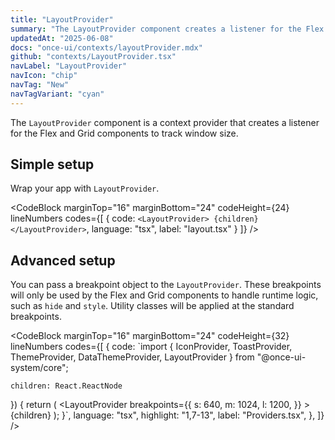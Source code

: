 ```yaml
---
title: "LayoutProvider"
summary: "The LayoutProvider component creates a listener for the Flex and Grid components to track window size."
updatedAt: "2025-06-08"
docs: "once-ui/contexts/layoutProvider.mdx"
github: "contexts/LayoutProvider.tsx"
navLabel: "LayoutProvider"
navIcon: "chip"
navTag: "New"
navTagVariant: "cyan"
---
```


The `LayoutProvider` component is a context provider that creates a listener for the Flex and Grid components to track window size.

## Simple setup

Wrap your app with `LayoutProvider`.

<CodeBlock
  marginTop="16"
  marginBottom="24"
  codeHeight={24}
  lineNumbers
  codes={[
    {
      code:
`<LayoutProvider>
    {children}
</LayoutProvider>`,
      language: "tsx",
      label: "layout.tsx"
    }
  ]}
/>

## Advanced setup

You can pass a breakpoint object to the `LayoutProvider`. These breakpoints will only be used by the Flex and Grid components to handle runtime logic, such as `hide` and `style`. Utility classes will be applied at the standard breakpoints.

<CodeBlock
  marginTop="16"
  marginBottom="24"
  codeHeight={32}
  lineNumbers
  codes={[
    {
      code:
`import { IconProvider, ToastProvider, ThemeProvider, DataThemeProvider, LayoutProvider } from "@once-ui-system/core";

    children: React.ReactNode
}) {
    return (
      <LayoutProvider
        breakpoints={{
          s: 640,
          m: 1024,
          l: 1200,
        }}
      >
        <ThemeProvider>
          <DataThemeProvider>
            <ToastProvider>
              <IconProvider>
                {children}
              </IconProvider>
            </ToastProvider>
          </DataThemeProvider>
        </ThemeProvider>
      </LayoutProvider>
    );
}`,
      language: "tsx",
      highlight: "1,7-13",
      label: "Providers.tsx",
    },
  ]}
/>